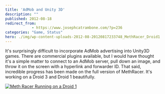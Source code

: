 ```yaml
---
title: 'AdMob and Unity 3D'
description: ""
published: 2012-08-18
redirect_from: 
            - https://www.josephcatrambone.com/?p=236
categories: "Game, Status"
hero: ./img/wp-content-uploads-2012-08-20120817233748_MethRacer_Droid1.jpg
---
```

It's surprisingly difficult to incorporate AdMob advertising into Unity3D games. There are commercial plugins available, but I would have thought it's a simple matter to connect to an AdMob server, pull down an image, and throw it on the screen with a hyperlink and forwarder ID. That said, incredible progress has been made on the full version of MethRacer. It's working on a Droid 3 and Droid 1 beautifully.

[![](http://www.josephcatrambone.com/wp-content/uploads/2012/08/20120817233748_MethRacer_Droid1.jpg "Meth Racer Running on a Droid 1")](./img/wp-content-uploads-2012-08-20120817233748_MethRacer_Droid1.jpg)

